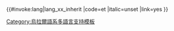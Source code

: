 <includeonly>{{#invoke:lang|lang_xx_inherit
|code=et
|italic=unset
|link=yes
}}</includeonly><noinclude>
{{documentation|Template:Lang-x/doc}}
[[Category:烏拉爾語系多語言支持模板]]
</noinclude>